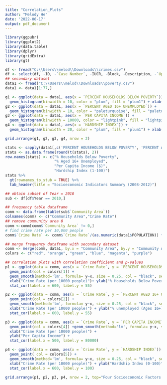 ---
title: "Correlation_Plots"
author: "Melody He"
date: '2022-06-17'
output: pdf_document
---

```{r, warning=FALSE, message = FALSE}
library(ggpubr)
library(ggplot2)
library(data.table)
library(dplyr)
library(gridExtra)
library(gt)

df <- fread("C:\\Users\\melod\\Downloads\\crimes.csv")
df <- select(df, -ID, -`Case Number`, -IUCR, -Block, -Description, -`Updated On`, -Ward, -Location)
## secondary dataset
data1 <- fread("C:\\Users\\melod\\Downloads\\poverty.csv")
data1 <- data1[1:77,]
```

```{r, warning = FALSE, message = FALSE}
g1 <- ggplot(data = data1, aes(x = `PERCENT HOUSEHOLDS BELOW POVERTY`)) + 
  geom_histogram(binwidth = 10, color = "plum", fill = "plum1") + xlab("% Households Below Poverty") + ylab("Frequency")
g2 <- ggplot(data = data1, aes(x = `PERCENT AGED 16+ UNEMPLOYED`)) + 
  geom_histogram(binwidth = 10, color = "paleturquoise", fill = "paleturquoise1") + xlab("Percent Unemployed") + ylab("Frequency")
g3 <- ggplot(data = data1, aes(x = `PER CAPITA INCOME`)) + 
  geom_histogram(binwidth = 10000, color = "lightpink", fill = "lightpink1") + xlab("Per Capita Income") + ylab("Frequency")
g4 <- ggplot(data = data1, aes(x = `HARDSHIP INDEX`)) + 
  geom_histogram(binwidth = 20, color = "plum", fill = "plum1") + xlab("Hardship Index (1-100)") + ylab("Frequency")
```


```{r, fig.align='center'}
grid.arrange(g1, g2, g3, g4, nrow = 2)
```


```{r, fig.align = 'center'}
stats <- sapply(data1[,c('PERCENT HOUSEHOLDS BELOW POVERTY', 'PERCENT AGED 16+ UNEMPLOYED', 'PER CAPITA INCOME', 'HARDSHIP INDEX')], summary)
stats <- as.data.frame(round(t(stats), 2))
row.names(stats) <- c("% Households Below Poverty", 
                      "% Aged 16+ Unemployed",
                      "Per Capita Income ($)", 
                      "Hardship Index (1-100)")
stats %>%
  gt(rownames_to_stub = TRUE) %>%
  tab_header(title = "Socioeconomic Indicators Summary (2008-2012)")
```

```{r, warning=FALSE, message = FALSE, include = FALSE}

## obtain subset of Year = 2010
sub <- df[df$Year == 2010,]

## frequency table dataframe
comm <- data.frame(table(sub$`Community Area`)) 
colnames(comm) <- c("Community Area","Crime Rate")
## remove community area 0
comm <-comm[comm$`Community Area` != 0,]
# find crime rate per 10,000 people
comm$`Crime Rate` <- comm$`Crime Rate`/(as.numeric(data1$POPULATION)) * 10000

## merge frequency dataframe with secondary dataset
comm <- merge(comm, data1, by.x = "Community Area", by.y = "Community Area Number")
colors <- c("red", "orange", "green", "blue", "magenta", "purple")

## correlation plots with correlation coefficient and p-values
p1 <- ggplot(data = comm, aes(x = `Crime Rate`, y = `PERCENT HOUSEHOLDS BELOW POVERTY`)) + 
  geom_point(col = colors[1]) + 
  geom_smooth(method='lm', formula= y~x, size = 0.25, col = "black", se = FALSE) + 
  xlab("Crime Rate (per 10000 people)")+ ylab("% Households Below Poverty") +
  stat_cor(label.x = 600, label.y = 55)

p2 <- ggplot(data = comm, aes(x = `Crime Rate`, y = `PERCENT AGED 16+ UNEMPLOYED`)) + 
  geom_point(col = colors[2]) + 
  geom_smooth(method='lm', formula= y~x, size = 0.25, col = "black", se = FALSE) + 
  xlab("Crime Rate (per 10000 people)") + ylab("% unemployed (Ages 16+)") +
  stat_cor(label.x = 600, label.y = 55)

p3 <- ggplot(data = comm, aes(x = `Crime Rate`, y = `PER CAPITA INCOME`, )) + 
  geom_point(col = colors[4]) +geom_smooth(method='lm', formula= y~x, size = 0.25, col = "black", se = FALSE) + 
  xlab("Crime Rate (per 10000 people)") +
  ylab("Per Capita Income") + 
  stat_cor(label.x = 500, label.y = 80000)

p4 <- ggplot(data = comm, aes(x = `Crime Rate`, y = `HARDSHIP INDEX`)) + 
  geom_point( col = colors[5]) + 
  geom_smooth(method='lm', formula= y~x, size = 0.25, col = "black", se = FALSE) + 
  xlab("Crime Rate (per 10000 people)") + ylab("Hardship Index (0-100)") + 
  stat_cor(label.x = 600, label.y = 100)
```


```{r, fig.align = 'center'}
grid.arrange(p1, p2, p3, p4, nrow = 2, top="Four Socioeconomic Factors vs. Crime Rate, 2010")
```

